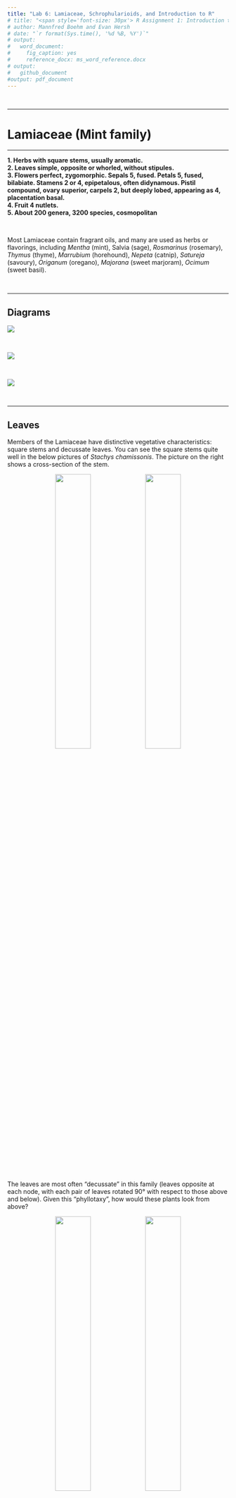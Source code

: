 ```yaml
---
title: "Lab 6: Lamiaceae, Schrophularioids, and Introduction to R"
# title: "<span style='font-size: 30px'> R Assignment 1: Introduction to R, RStudio, and the Global Biodiversity Information Facility (GBIF) </style>"
# author: Mannfred Boehm and Evan Hersh
# date: "`r format(Sys.time(), '%d %B, %Y')`"
# output:
#   word_document:
#     fig_caption: yes
#     reference_docx: ms_word_reference.docx
# output: 
#   github_document
#output: pdf_document
---
```


<!-- use this code to build the github site: -->
<!-- rmarkdown::render_site() -->

&nbsp;
&nbsp;

---

# Lamiaceae (Mint family)

---

**1.  Herbs with square stems, usually aromatic.**  
**2.  Leaves simple, opposite or whorled, without stipules.**  
**3.  Flowers perfect, zygomorphic.  Sepals 5, fused.  Petals 5, fused, bilabiate.  Stamens 2 or 4, epipetalous, often didynamous.  Pistil compound, ovary superior, carpels 2, but deeply lobed, appearing as 4, placentation basal.**  
**4.  Fruit 4 nutlets.**  
**5.  About 200 genera, 3200 species, cosmopolitan**  

&nbsp;
   
Most Lamiaceae contain fragrant oils, and many are used as herbs or flavorings, including *Mentha* (mint), Salvia (sage), *Rosmarinus* (rosemary), *Thymus* (thyme), *Marrubium* (horehound), *Nepeta* (catnip), *Satureja* (savoury), *Origanum* (oregano), *Majorana* (sweet marjoram), *Ocimum* (sweet basil).

&nbsp;

---

## Diagrams

![](./media/diagram_Lamiaceae1.png)

</br>

![](./media/diagram_Lamiaceae2.png)

</br>

![](./media/diagram_Lamiaceae3.png)

&nbsp;

---

## Leaves


Members of the Lamiaceae have distinctive vegetative characteristics: square stems and decussate leaves. You can see the square stems quite well in the below pictures of *Stachys chamissonis*. The picture on the right shows a cross-section of the stem.

<p align="center">
![](./media/Lamiaceae_2.jpeg){width=40%} ![](./media/Lamiaceae_3.jpeg){width=40%}
</p>

&nbsp;

The leaves are most often "decussate" in this family (leaves opposite at each node, with each pair of leaves rotated 90&deg; with respect to those above and below). Given this "phyllotaxy", how would these plants look from above?

<p align="center">
![](./media/Lamiaceae_1.jpeg){width=40%} ![](./media/Lamiaceae_4.jpeg){width=40%}
</p>

&nbsp;

Flowers are zygomorphic and bilabiate, with fused sepals and petals. The flowers are quite often arranged in "verticils" (whorls of flowers in cyclical arrangement attached to a central point). Note the flower structure and verticils below in *S. chamissonis* (left) and *Salvia nemorosa* (right). Would you describe these flowers as sessile or pedicellate?

<p align="center">
![](./media/Lamiaceae_6.jpeg){width=40%} ![](./media/Lamiaceae_5.jpeg){width=40%}
</p>

&nbsp;

---

## Flowers

Many flowers in Lamiaceae and the Scrophularioid families have "galea", where the upper lip of the corolla is shaped like a hood or helmet. The galea is quite strong in the *Salvia* (right). Do you remember another family we've seen galea in?

<p align="center">
![](./media/Lamiaceae_7.jpeg){width=40%} ![](./media/Lamiaceae_8.jpeg){width=40%}
</p>

&nbsp;

Lamiaceae flowers can have 2 or 4 stamens, and when there are 4 they are often didynamous (2 long and 2 short). Members of the genus *Salvia* have very interesting stamens. They've got an expanded connective (tissue between the two anther sacs), separating them to a high and low point that forms a lever-like mechanism. The lower anther sac is infertile (a "dud" anther-sac), and when the pollinator presses on it it brings the upper functional anther sac down onto its body. You can see pictures of the *Salvia* flower and specialized stamens below.

<p align="center">
![](./media/Lamiaceae_12.jpeg){width=40%} ![](./media/Lamiaceae_13.jpeg){width=40%}
</p>

</br>

As mentioned above, many members of Lamiaceae are aromatic and used as culinary herbs (e.g., rosemary, thyme, mint, sage, etc). These delicious flavours and dank smells come from fragrant oils, which are often stored in glandular trichomes. In the close-up of the *Stachys* calyx below, can you differentiate between glandular and eglandular trichomes?

<p align="center">
![](./media/Lamiaceae_9.jpeg){width=60%}
</p>

&nbsp;

---

## Fruit

Lamiaceae flowers have superior ovaries, with compound pistils and 2 carpels. While the ovary only has two carpels, each carpel is deeply lobed and breaks in two, eventually developing into 4 "nutlets" that break off individually. What hints that these flowers have 2 carpels instead of 4?

Quite often you will just see a bunch of persistent calyxes, with the nutlets hidden inside. Here you can see a developing fruit:

<p align="center">
![](./media/Lamiaceae_14.jpeg){width=40%} ![](./media/Lamiaceae_15.jpeg){width=40%}
</p>

</br>

Here you can a fully developed fruit:

<p align="center">
![](./media/Lamiaceae_10.jpeg){width=40%} ![](./media/Lamiaceae_11.jpeg){width=40%}
</p>

&nbsp; 

---

## -KNOWLEDGE CHECK 6.1-

Using the above pictures (and your imagination!), make some drawings of a Lamiaceae plant and include the following:    

- Square stems and decussate leaves
- Flowers in verticils 
- Flower with a fused calyx and bilabiate corolla
- A developed fruit (make sure to label the type)
- Make sure to include the following terms: Calyx, corolla, stamens, style, stigma lobes, ovary, fruit, verticils, stems, node, leaves.

</br>

---

# Scrophularioid families

---


**1.  Mostly herbs**  
**2.  Leaves simple, alternate, or opposite, without stipules.**  
**3.  Flowers perfect, zygomorphic.  Sepals 5, free or fused.  Petals 5, fused, often bilabiate.  Stamens 2, 4, or 5, epipetalous, often didynamous, staminode often present.  Pistil compound, ovary superior, carpels 2, placentation axile.**  
**4.  Fruit a capsule.**  
**5.  About 210 genera and 3000 species, cosmopolitan.**  

&nbsp;

The traditionally large and heterogeneous family Scrophulariaceae *sensu latissimo* has recently been divided into a number of separate families on the basis of molecular phylogenetic studies. *Paulownia*, always of uncertain placement but often included in the Scrophulariaceae s.l., now is placed in a separate family. For further details see:

Olmsted, R. M., dePamphilis,  C. W., Wolfe, A. D., Young, N. D., Elisens, W. J., & Reeves, P. A. 2001. Disintegration of the Scrophulariaceae. American J. Bot. 88: 348-361.

PLANTAGINACEAE Jussieu, nom. cons.  (Snapdragon family)
Ca 90 genera, 1700 species.
Examples: *Veronica* (ca 450, inc. *Hebe*, *Parahebe*,  *Synthyris*, etc.), *Penstemon* (275), *Plantago* (275), *Litorella*, *Linaria* (150), *Bacopa* (55), *Antirrhinum* - snapdragon, *Sibthorpia*, *Collinsia*, *Digitalis*, *Hippuris* - marestail, *Callitriche* - water starwort. 

PHRYMACEAE Schauer, nom. cons. (Monkeyflower family)
Ca 19 genera, 234 species
Examples: *Erythranthe* (formerly *Mimulus*) (150-170) - monkeyflower, *Mazus* (30), *Phryma*, *Rehmannia*

SCROPHULARIACEAE Jussieu, nom. cons. (Figwort family)
65 genera, 1700 species.
Examples: *Verbascum* (360) - mulleins, *Eremophila* (210), *Scrophularia* (200) - figworts, *Selago* (190), *Buddleja* (125), *Jamesbrittenia* (85), *Manulea* (75), *Diascia* (70), *Nemesia* (65)

OROBANCHACEAE Ventenat, nom. cons. (Lousewort family)
99 genera, 2061 species. Parasites or hemiparasites.
Examples: *Pedicularis* (600-800), *Castilleja* (200), *Euphrasia* (170-350), *Orobanche* (150),  *Buchnera* (100), *Bartsia* (50), *Agalinis* (45), *Rhinanthus* (45).

PAULOWNIACEAE Nakai 
1 genus, 6 species. 
Example: *Paulownia* (foxglove tree).

&nbsp;

---

## Diagrams

![](./media/diagram_Scroph1.png)

&nbsp;

![](./media/diagram_Scroph2.png)

---

## Flowers

While there can be quite a bit of variation amongst these groups, most members of the Scrophularioid families have fused, tubulur, and bilabiate corollas. Their flowers are often quite showy, as pictured below in *Penstemon davidsonii* (left) and *Erythranthe lewisii* (right); both of these plants can be found along subalpine streambanks in the Pacific Northwest.

<p align="center">
![](./media/Scroph_5.jpeg){width=40%} ![](./media/Scroph_4.jpeg){width=40%}
</p>

&nbsp;

A more common and widespread example is foxglove (*Digitalis purpurea*). Like other members of the Scrophularioids, it has 5 sepals and 5 fused petals. Can you see any indication of petal lobes in the picture below?

<p align="center">
![](./media/Scroph_1.jpeg){width=40%} ![](./media/Scroph_2.jpeg){width=40%}
</p>

&nbsp;

The stamens are typically "epipetalous", meaning that the filaments are fused to the petals instead of emerging separately from the receptacle. See the dissected foxglove flower below:

<p align="center">
![](./media/Scroph_6.jpeg){width=60%}
</p>


&nbsp;

These families exhibit a wide diversity of floral forms, which can make them difficult to identify by sight. For example, *Antirrhinum* (snapdragons - left) and *Linaria* (toadflax - right) both have petal spurs. Can you identify the spurs? What other family have we seen spurs in?


<p align="center">
![](./media/Scroph_18.jpeg){width=40%} ![](./media/Scroph_19.jpeg){width=40%}
</p>

&nbsp;

Some genera, like the beautiful and dainty *Veronica* (left) and *Euphrasia* (right), have small and almost radially symmetric flowers. Why would these still be considered zygomorphic?

<p align="center">
![](./media/Scroph_20.jpeg){width=40%} ![](./media/Scroph_11.jpeg){width=40%}
</p>

&nbsp;

The family Orobanchaceae (also originally housed within Scrophulariaceae) has many plants with wild floral structures, like *Castilleja* (paintbrushes - left) and *Pedicularis* (louseworts - right). Most of these plants are parasitic on the roots of other plants. Most are "hemiparasitic" (only partially depending on other plants for nutrients), but some ("holoparasites") are completely parasitic and lack clorophyll entirely. In paintbrushes, most of the vibrantly coloured (in this case red) bits are actually bracts (modified leaves)- can you see which bits might be parts of the perianth? In the Elephant's head lousewort (*Pedicularis groenlandica*) displayed on the right, the upper corolla lip is strongly galeate and beaked, resembling the head and trunk of an elephant.

<p align="center">
![](./media/Scroph_12.jpeg){width=40%} ![](./media/Scroph_13.jpeg){width=40%}
</p>

&nbsp;

*Plantago* (one of the only three genera originally in Plantaginaceae) also has weird flowers that are highly reduced and a lot less showy than other Scrophularioids. *Plantago lanceolata*, a widespread weed pictured below, has a spike (inflorescence) of densely clustered flowers that are quite drab and greenish-brownish. What are the whitish-yellow things poking out of the inflorescence? 

<p align="center">
![](./media/Scroph_14.jpeg){width=60%}
</p>

&nbsp;

Like with all things that seem boring at first, things get a lot more interesting when you use some magnification! Here you can see all those tiny flowers densely clustered together.

<p align="center">
![](./media/Scroph_15.jpeg){width=60%}
</p>

&nbsp;

---

## Fruit

Carefully removing a *Plantago* flower shows a developing capsule that dehisces like an Easter egg or Matroyshka doll, revealing the seeds inside. What type of dehiscence is this? Using the photo on the left, can you identify the sepals and petals?.

<p align="center">
![](./media/Scroph_16.jpeg){width=40%} ![](./media/Scroph_17.jpeg){width=40%}
</p>

These families have superior ovaries (2 carpels) that develop into capsules. Below, you can see foxglove capsules at various stages of development (left). Once the fruit is fully developed, the capsule dehisces and releases the seeds (right). What type of dehiscence is displayed here?

<p align="center">
![](./media/Scroph_7.jpeg){width=40%} ![](./media/Scroph_8.jpeg){width=40%}
</p>

</br>


---

## -KNOWLEDGE CHECK 6.2- 

Using the pictures above, draw a foxglove flower and make sure to include the following:  

- Fused, bilabiate corolla  
- Epipetalous stamens  
- Mature capsule (note the type of dehiscence)
- Include the following terms: corolla, calyx, anther, filament, capsule, seeds
- Write down some of the characters that are consistent across most of the Scrophularioids we've shown you. Are there any examples that don't follow these patterns? How do they differ? Compare and contrast Lamiaceae and Scrophularioid families.

&nbsp;

---

# R activity 1: Intro to R, Rstudio, Data Wrangling, and Plotting

&nbsp;

## Motivation {#motivation}

Data management and analysis is increasingly important in the sciences, and this is particularly true for biology. Data science has transformed plant taxonomy, whether it be for mapping species occurrence records, or using morphometrics to quantify variation in shape among taxa. In previous years, biologists used a combination of spreadsheets (e.g., MS Excel) and statistical software such as JMP or SPSS to conduct their statistical analyses. More recently, many fields have transitioned to using the R programming language for data analysis.

R provides many advantages to traditional programs: R is open-source (free to use, all code is shared freely for users to modify how they wish), reproducible, and powerful. Its open-source nature has led to the creation of thousands of custom packages, providing unprecedented access to advanced statistical analyses for anyone willing to learn. For example, you can now use R to crunch sophisticated genomic data or make highly detailed geographic maps, both of which used to require proprietary software (e.g., CLC workbench, ArcGIS) that cost thousands of dollars to use. Because every analysis done in R is written step-by-step by the user (you!), R 'scripts' can be saved, shared, and re-run at any time by anybody. This aspect of R separates it from traditional software platforms because data analysis has become reproducible; this is good for science. 

R's main disadvantage is that it has a steep learning curve. Because R is a programming language, you do most of the heavy lifting by writing code instead of clicking around as with a traditional program. This is quite scary for a lot of folks, your intrepid teaching team included! If you told us at the beginning of our R journeys that we'd be actually *teaching* R in the future, we would have taken a break from our frustrated crying to laugh in your face! Like with anything challenging and worthwhile in life, the only way to make progress is to push past your fear and start grinding ;-).

One more note before we jump in: *this is not a programming class*. Our main goal is to provide some  exposure to R, and for you to learn and become more comfortable with programming if/when you end up using these tools in the future. We'll provide the resources needed to learn the basics, and there will be plenty of lab time to work together and tackle the learning curve. Aside from some participation marks (and a few Canvas quiz questions), *we will not be evaluating you based on your ability to write R code*. Instead, you will be assessed based on your ability to understand and interpret taxonomic concepts and data. And the payoff is worth it: Knowing R can help you land summer research jobs (put it on your CV!), and is increasingly used for teaching in UBC BIOL classes (e.g. BIOL300, BIOL406, BIOL413, BIOL416). 



&nbsp;
&nbsp;

--- 

## Pre-lab

Before starting this week's lab you (hopefully) have: &nbsp;

<!-- 1. completed pre-lab [Activity 1: Exploring the GBIF website](#A1) &nbsp; -->

1. completed the pre-lab reading: [Introduction for Students](https://moderndive.com/preface.html#introduction-for-students) and [Chapters 1.1&ndash;1.3](https://moderndive.com/1-getting-started.html) from ModernDive&mdash;a textbook for learning data science using R. We will work through Chapters 1&ndash;4 of this textbook over the semester, and we encourage you to read ahead (through Ch.4) on your own time! &nbsp;

2. R and RStudio downloaded onto your computer. [Chapter 1.1 in ModernDive](https://moderndive.netlify.app/1-getting-started.html) provides instructions for downloading R and RStudio. If you have trouble with installation, contact the TAs as soon as possible for guidance, &nbsp;

<!-- 3. [OPTIONAL] created an RStudio Cloud account. Although ModernDive provides an excellent introduction to R, RStudio Cloud has some [useful interactive primers](https://rstudio.cloud/learn/primers/) that make sense of the R language by getting you to write some simple code. **This pre-lab activity is not required**, but recommended for anyone that is completely new to R, or wants some hands-on experience with R right away.  -->

&nbsp;
&nbsp;

--- 

<!-- ## Outcomes {#outcomes} -->

<!-- By the end of this lab you will: &nbsp; -->

<!-- <!-- 1. be familiar with GBIF and the types of data that can be obtained, &nbsp; -->

<!-- 1. Know the difference between R and RStudio, &nbsp; -->

<!-- 2. Be familiar with the layout of RStudio, and understand how to install packages and navigate the `iris` dataset. -->

<!-- 3. Have a basic understanding of how to use functions (both in Base R and with useful packages) to manipulate and plot data. -->


<!-- ---  -->

&nbsp;
&nbsp;


## An Introduction to R


<!-- Now that we have a sense of what kinds of data we could get from GBIF (namely, observation records of a species), we need a tool that will allow us to organize, filter, and visualize this data. While there are many options for handling biodiversity data, in BIOL324 we will focus on using R. The layout and style of R can be daunting if this is your first time using it. Don't worry! In this course, we don't expect you to know how to use R&mdash; -->

From reading [Chapter 1.1 of ModernDive](https://moderndive.netlify.app/1-getting-started.html), you will know that R is a programming language, while RStudio is simply a user interface that 'wraps around' R. RStudio is not _needed_ to use R, but it sure is helpful! 

<!-- While R and RStudio are apps that you download  locally to your computer, RStudio Cloud is web-based, meaning that you can use RStudio in your web browser without downloading anything. If you created an RStudio Cloud account to complete the primers (see: [pre-lab activities](#prelab)) then you can use your account to use RStudio online (**not required for this class**).  -->

<!-- During this activity, we'll work through [Chapter 1.4](https://moderndive.com/1-getting-started.html) to explore a dataset in R. Along the way, we'll learn some basic R skills like creating an object, determining classes, using functions, and dissecting datasets. All of these skills will come in handy as we move towards using R and GBIF together to solve taxonomic problems.  -->

<!-- To follow along, open RStudio cloud and attach the required packages (see: [Chapter 1.4](https://moderndive.com/1-getting-started.html)). The TA will step through this activity while you follow along. If something isn't working for you, please let us know in the chat! It is **very likley that someone is having or will have the same problem as you!**.  -->

During this activity, we'll be exploring the `iris` dataset in R. Along the way, we'll learn some basic R skills, like attaching packages, creating objects, filtering data, and making some basic plots. All of these skills will come in handy as we move towards using R to solve taxonomic problems.

Open RStudio, and follow the instructions on this webpage. First, open a new R script file (File -> New File -> R script), save it into your working directory, and write all of the code from this exercise in your new .R script file. This will allow you to keep a record of your code, re-run your code later, and share code with others. Type (or copy) the following code into your script file, and run it (highlight and hit command / Ctrl + Enter, or click the "Run" button at the top of the script pane).

--- 

&nbsp;
&nbsp;

## Installing and attaching packages and data

&nbsp;

```r
library(datasets) # attaches the 'datasets' package, which contains a bunch of datasets to explore
iris # typing the name of the dataset (object) will display the contents of the data in the console pane
class(iris) # displays the 'class' of the object 'iris'
summary(iris) # gives various summary statistics on the dataframe 'iris'
```

Running the code `class(iris)` showed us that `iris` is a `data.frame`. A `data.frame` is very similar to a spreadsheet, but exists as an 'object' within R. This is useful because R objects can be subset, rearranged, pivoted, and plotted using only a few lines of code! Then, running the code `summary(iris)` showed us that there are five columns in this `data.frame` object: `Sepal.Length`, `Sepal.Width`, `Petal.Length`, `Petal.Width`, and `Species`. Note that there are periods instead of spaces in the column names&mdash;R has trouble reading spaces, so it's good practice to use periods or underscores when creating objects or names in R. 

Now, let's install a couple of useful packages that will help us organize and plot data from `iris`:

```r
install.packages("dplyr", "ggplot2") # you can install multiple packages by separating each with a comma. 
```

You only need to install packages once. Anytime you open a new RStudio session, you'll need to attach the packages that you want to use:

```r
library(dplyr)
library(ggplot2)
```


`dplyr` is a package that is useful for data "wrangling" (filtering, summarizing, re-organizing, etc.), while `ggplot2` is a popular package for making beautiful and customizeable plots. First we'll create some simple plots using the `iris` data. Then, we'll see how `dplyr` can better organize the `iris` data to customize our plots. 

&nbsp;

---

&nbsp;


## Plotting data


Let's use some of the plotting functions in R to help us visualize the `iris` dataset. We'll start with the base R function `plot()`:

```r
plot(iris)
```

As you can see, this very simple function made a pretty complicated scatterplot displaying the relationship between every variable in the dataset. If we want to look at the relationship between two specific variables, we go like this:

```r
plot(x=iris$Sepal.Length, y=iris$Petal.Length)
```

Using the `plot()` function, we can specify which variables will be on the $x$ and $y$ axes by setting the arguments `x=` and `y=`. Notice that each argument is separated with a comma. We also specified the variables that we wanted to use in the `iris` dataset using the `$` operator. `$` allows us to look inside of an object (in this case `iris`) and isolate element of that object (e.g. `Sepal.Length`). 

How would you interpret this plot? Does it look like there is a relationship between sepal length and petal length in _Iris_ species?

&nbsp;

---

**-TEST YOURSELF-** 

Modify the above code to plot the relationship between sepal width and petal width. To spruce it up a little bit, try adding the argument `col=iris$Species` inside the `plot()` function.

<!-- plot(x=iris$Sepal.Width, y=iris$Petal.Width, col=iris$Species) -->

---

&nbsp;

We can also use the base R function `hist()` to make a simple histogram:

```r
hist(iris$Sepal.Length)
```

From this plot, we can see that the majority of sepals are between 4.5&ndash;7 cm in length.

&nbsp;

---

Remember box and whisker plots from your statistics classes? It just takes a single line of code to make a boxplot of sepal length for each species:

```r
boxplot(Sepal.Length ~ Species, data = iris) 
```

In the `boxplot()` function, the `~` symbol specifies the reponse (left side) and predictor (right side) variables. In this case, we've told the `boxplot()` function to plot variation in `Sepal.Length`  for each *Iris* species. 

&nbsp;

---

**-Test Yourself-** 

Given the relationship between sepal length and petal length, what might we guess about the petal length of _I. virginica_? Modify the above code to make box plots of petal length instead, and see if you were right.

---

&nbsp;


Earlier in this exercise, we had you install the `ggplot2` package. Many people find that `ggplot2` is more intuitive and customizeable than base R for making plots. Let's recreate the scatterplot of sepal length and petal length that we made above, but with the `ggplot()` function instead:

```r
ggplot(data = iris, aes(x = Sepal.Length, y = Petal.Length)) + 
  geom_point()
```

In the first line we're using the `ggplot()` function. The `data = iris` argument tells `ggplot()` to use the `iris` dataset for plotting. The `aes()` argument (aesthetics) allows us to specify which variables will be on which axis.  Running that code alone won't produce a plot, because we haven't specified the `geom` (type of plot) we want to display. We add a `+` to the end of the first line, and specify `geom_point()` on the next line. This tells `ggplot()` to create a scatterplot. Using this basic framework, we can add in more code bits and really start sprucing up our plot:

```r
ggplot(data = iris, aes(x = Sepal.Length, y = Petal.Length)) +
  geom_point(aes(color = Species, shape = Species)) # we can add some aes() to geom_point() to change the colour and shape of our points depending on what species it is
```

Isn't that amazing??? With just two lines of code, we've created a beautiful plot, complete with data points labeled by shape and colour, and it adds a legend automatically! Let's fiddle around a bit more:

```r
iris.ggplot1 <- # assigns plot to an object named "iris.ggplot1"
  ggplot(data=iris, aes(x = Sepal.Length, y = Petal.Length)) + # calls the ggplot() function
  geom_point(aes(color=Species, shape=Species)) + # specifies that we want a scatterplot
  ggtitle("Relationship between sepal length and petal length by Iris species") # adds a title to our plot

iris.ggplot1 # calls our saved ggplot object
```

Here, we assign our plot to an object that we've named `iris.ggplot1` using the `<-` operator. We also added the function `ggtitle()` to our ggplot by adding a `+` to the end of the previous line. You can keep adding more and more stuff to your plot, just make sure you put a `+` at the end of each line.

&nbsp;

---

## -KNOWLEDGE CHECK 6.3-

Make your own ggplot from the `iris` dataset. Make sure to:

- Plot different variables than the example above. 
- Make your own title, and make sure to **include your name in the title**. 
- Add axis labels using `xlab()` and `ylab()` (don't forget to add a `+` before adding a new line to your ggplot).
- Interpet the plot you made. Think about what the data tell you about the relationship between different floral characters, and how they differ between *Iris* species.
- Export your plot. In the lower right-hand pane in RStudio, select the "Plots" tab and click the "Export" button to save it to your computer.

---

&nbsp;
&nbsp;

## Data Wrangling 

&nbsp;
&nbsp;

Now that we've visualized some parts of the `iris` dataset, we can inspect, re-organize, and summarize ('wrangle') the data to quantify differences in floral traits. Some of the most useful functions for data wrangling come from the `dplyr` package, so let's see what we can do with it. For example, what if we wanted the floral trait data for only one of the *Iris* species?

```r
iris.virginica <- # assign an object named "iris.virginica"
  dplyr::filter(iris, Species == "virginica") # takes only the rows for which 'Species' is 'virginica' 
```

```r
head(iris) # head() shows the first 6 lines of any data frame
head(iris.virginica) 
```

Notice that the structure of `iris` and `iris.virginica` are the same? While `iris` contains data for all *Iris* species, `iris.virginica` contains data only for one species, *Iris virginica*. Notice that we use the logical double equal sign as in `species == "virginica"`, and quotations around `virginica` since this data type is of class `character`. 

&nbsp;

We can also filter using multiple conditions:

```r
iris.virginica.sepal6 <- # create a new object
  dplyr::filter(iris, Species == "virginica", Sepal.Length > 6) #keeps virginica species that have sepals longer than 6

head(iris.virginica.sepal6)
```

&nbsp;

We can also use the `dplyr` package to select certain columns from a `data.frame`, while leaving other ones out:

```r
iris.selected <- # create a new object
  select(iris, Sepal.Length, Sepal.Width, Petal.Length) # list the columns you want to select

iris.selected2 <- select(iris, Sepal.Length:Petal.Length) # select all columns from sepal.length to petal.length using colon symbol
```

```r
head(iris.selected)
```

```r
head(iris.selected2)
```

Notice that `iris.selected` and `iris.selected2` are the same?

```r
identical(iris.selected, iris.selected2)
```

Above we used the `:` symbol to select a series of values. You can use the same concept to select columns/rows in a `data.frame`:

```r
iris[1:3,]
iris[,1:3]
iris[1:3,1:3]
```

What do these different bits of code do? Why does each one give different results? Based on the output, what do you think the `[` operator does with the `iris` object?

&nbsp;

---

**Test Yourself** 

Write a bit of code that takes the first 3 columns and the first 5 rows of the `iris` data, and store it in a new object (name it something silly).

<!-- DrabaIsTheBestGenus <- iris[1:5,1:3] -->

---

&nbsp;

We'll look at one last `dplyr` function, `summarise()`, which is extremely useful for data exploration.

```r
iris.sums <- summarise(iris, mean.Sep.length = mean(Sepal.Length), mean.Pet.length = mean(Petal.Length)) #calculate mean of Sepal.Length and Petal.Length, name the columns for our new means, and store in the object 'iris.sums'

iris.sums 
```

This took the average of every value in the `Sepal.Length` and `Petal.Length` column, but what if we want the average for each species? Below, we'll introduce the pipe operator `%>%`, which allows us to pipe the results of one function into another:

```r
iris.sums.species <- # creates a new object
  iris %>%  # takes the iris dataset and pipes into the next function
  group_by(Species) %>% # groups the iris dataset by Species and pipes into the next function
  summarise(mean.Sep.length = mean(Sepal.Length), mean.Pet.length = mean(Petal.Length)) # takes the mean per Species

iris.sums.species
```

In the above code, we used the pipe operator `%>%` to connect our three lines of code kind of like a flow chart. In the line `iris %>%`, we say we're going to be using the `iris` data and piping it into the function that follows.  `group_by(Species) %>%` says we will be grouping the `iris` data based by `Species` (you can specify any other variable here as well), and piping the result into the next function. Finally, the last line uses the same `summarise()` function as above to calculate the means, but this time, the `iris` data has been grouped by `Species`. The results is that we get the average `Sepal.Length` and `Petal.Length` for all three *Iris* species, instead of a single mean across all species. Looking back to the first boxplot that we made, do the sepal lengths in this table agree with the plot? Pretty cool, eh? This is just scratching the surface of what `dplyr` can do to help you wrangle your data and start to make sense of it.

---

**Test Yourself**

Modify the above code to also calculate the mean petal and sepal widths in each species. Which species do you think has the largest flowers?

---

<!-- ### Homework -->

<!-- 1. Complete your Canvas quiz -->
<!-- 2. Review GBIF -->
<!-- 3. Lab 7 pre-lab readings -->

<!-- --- -->

<!-- &nbsp; -->


<!-- **CANVAS QUIZ QUESTIONS**    -->
<!-- - What are the different windows (console, script, environment, plot) and what do they do?   -->
<!-- - what is an object?   -->
<!-- - what is a function?    -->
<!-- - Get them to interpret a few plots of the 'iris' dataset   -->
<!-- - Label Lamiacious and Scrophulariacious flowers   -->

<!-- ---  -->

<!-- &nbsp; -->
<!-- &nbsp; -->
